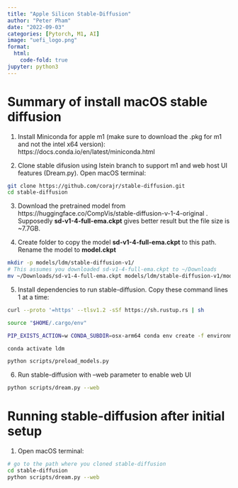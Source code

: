 ```yaml
---
title: "Apple Silicon Stable-Diffusion"
author: "Peter Pham"
date: "2022-09-03"
categories: [Pytorch, M1, AI]
image: "uefi_logo.png"
format:
  html:
    code-fold: true
jupyter: python3
---
```


# Summary of install macOS stable diffusion

1. Install Miniconda for apple m1 (make sure to download the .pkg for m1 and not the intel x64 version):
https://docs.conda.io/en/latest/miniconda.html

2. Clone stable difusion using lstein branch to support m1 and web host UI features (Dream.py). Open macOS terminal:
```bash
git clone https://github.com/corajr/stable-diffusion.git
cd stable-diffusion
```

3. Download the pretrained model from https://huggingface.co/CompVis/stable-diffusion-v-1-4-original . Supposedly **sd-v1-4-full-ema.ckpt** gives better result but the file size is ~7.7GB.

4. Create folder to copy the model **sd-v1-4-full-ema.ckpt** to this path. Rename the model to **model.ckpt**
```bash
mkdir -p models/ldm/stable-diffusion-v1/
# This assumes you downloaded sd-v1-4-full-ema.ckpt to ~/Downloads
mv ~/Downloads/sd-v1-4-full-ema.ckpt models/ldm/stable-diffusion-v1/model.ckpt
```

5. Install dependencies to run stable-diffusion. Copy these command lines 1 at a time:
```bash
curl --proto '=https' --tlsv1.2 -sSf https://sh.rustup.rs | sh

source "$HOME/.cargo/env"

PIP_EXISTS_ACTION=w CONDA_SUBDIR=osx-arm64 conda env create -f environment-mac.yaml

conda activate ldm

python scripts/preload_models.py
```

6. Run stable-diffusion with --web parameter to enable web UI

```bash
python scripts/dream.py --web
```

# Running stable-diffusion after initial setup

1. Open macOS terminal:
```bash
# go to the path where you cloned stable-diffusion
cd stable-diffusion
python scripts/dream.py --web
``` 
